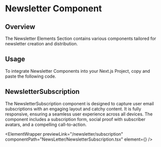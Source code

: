 
# Newsletter Component

## Overview

The Newsletter Elements Section contains various components tailored for newsletter creation and distribution.

## Usage

To integrate Newsletter Components into your Next.js Project, copy and paste the following code.

## NewsletterSubscription

The NewsletterSubscription component is designed to capture user email subscriptions with an engaging layout and catchy content. It is fully responsive, ensuring a seamless user experience across all devices. The component includes a subscription form, social proof with subscriber avatars, and a compelling call-to-action.


<ElementWrapper
  previewLink="/newsletter/subscription"
 componentPath="NewsLetter/NewsletterSubscription.tsx"
  element={<NewsletterSubscription  />}
/>